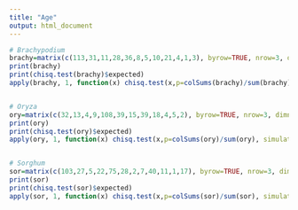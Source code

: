 ```yaml
---
title: "Age"
output: html_document
---
```


```r

# Brachypodium
brachy=matrix(c(113,31,11,28,36,8,5,10,21,4,1,3), byrow=TRUE, nrow=3, dimnames = list(c("young", "middle", "old"), c("Conserved", "Neochild", "Neoparent", "Specializaed")))
print(brachy)
print(chisq.test(brachy)$expected)
apply(brachy, 1, function(x) chisq.test(x,p=colSums(brachy)/sum(brachy), simulate.p.value = TRUE, B=10000))


# Oryza
ory=matrix(c(32,13,4,9,108,39,15,39,18,4,5,2), byrow=TRUE, nrow=3, dimnames = list(c("young", "middle", "old"), c("Conserved", "Neochild", "Neoparent", "Specializaed")))
print(ory)
print(chisq.test(ory)$expected)
apply(ory, 1, function(x) chisq.test(x,p=colSums(ory)/sum(ory), simulate.p.value = TRUE, B=10000))


# Sorghum
sor=matrix(c(103,27,5,22,75,28,2,7,40,11,1,17), byrow=TRUE, nrow=3, dimnames = list(c("young", "middle", "old"), c("Conserved", "Neochild", "Neoparent", "Specializaed")))
print(sor)
print(chisq.test(sor)$expected)
apply(sor, 1, function(x) chisq.test(x,p=colSums(sor)/sum(sor), simulate.p.value = TRUE, B=10000))

```
